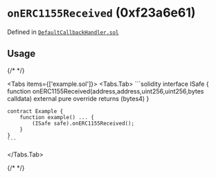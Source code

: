 

<LegacyCallout />

# `onERC1155Received` (0xf23a6e61)






Defined in [`DefaultCallbackHandler.sol`](https://github.com/safe-global/safe-smart-account/tree/v1.3.0/contracts/handler/DefaultCallbackHandler.sol#L15)


## Usage

{/* <!-- vale off --> */}

<Tabs items={['example.sol']}>
  <Tabs.Tab>
    ```solidity
    interface ISafe {
        function onERC1155Received(address,address,uint256,uint256,bytes calldata) external pure override returns (bytes4)
    }

    contract Example {
        function example() ... {
            (ISafe safe).onERC1155Received();
        }
    }
    ```
  </Tabs.Tab>
</Tabs>

{/* <!-- vale on --> */}






